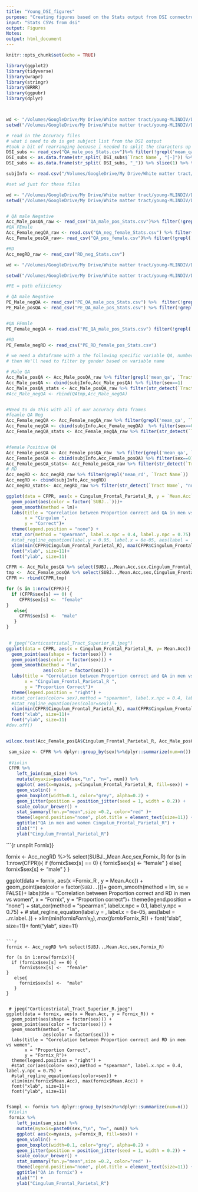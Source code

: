 ```yaml
---
title: "Young_DSI_figures"
purpose: "Creating figures based on the Stats output from DSI connectronomy analysis "   
input: "Stats CSVs from dsi"           
output: Figures                     
Notes:  
output: html_document
---
```


```r
knitr::opts_chunk$set(echo = TRUE)

library(ggplot2)
library(tidyverse)
library(wrapr)
library(stringr)
library(BRRR)
library(ggpubr)
library(dplyr)




```


```r
wd <- "/Volumes/GoogleDrive/My Drive/White matter tract/young-MLINDIV/DSI"
setwd("/Volumes/GoogleDrive/My Drive/White matter tract/young-MLINDIV/DSI")

# read in the Accuracy files 
# what i need to do is get subject list from the DSI output 
#took a bit of rearranging becuase i needed to split the characters up
DSI_subs <- read_csv("QA_male_pos_Stats.csv")%>% filter(!grepl('mean_qa_post_norm', `Tract Name`)) %>%  filter(grepl('mean_qa', `Tract Name`)) %>% select(`Tract Name`) 
DSI_subs <- as.data.frame(str_split( DSI_subs$`Tract Name`, "[-]")) %>% slice(2) %>% t() 
DSI_subs <- as.data.frame(str_split( DSI_subs, "_")) %>% slice(1) %>% t() %>% `colnames<-`(c("SubId")) %>% as.data.frame()

subjInfo <- read.csv("/Volumes/GoogleDrive/My Drive/White matter tract/young-MLINDIV/participantinfo_young.csv") 

```



```r
#set wd just for these files 

wd <- "/Volumes/GoogleDrive/My Drive/White matter tract/young-MLINDIV/DSI"
setwd("/Volumes/GoogleDrive/My Drive/White matter tract/young-MLINDIV/DSI")


# QA male Negative
Acc_Male_posQA_raw <- read_csv("QA_male_pos_Stats.csv")%>% filter(!grepl('mean_qa', `Tract Name`))
#QA FEmale
Acc_Female_negQA_raw <- read.csv("QA_neg_female_Stats.csv") %>% filter(!grepl('mean_qa_post_norm', `Tract.Name`))
Acc_Female_posQA_raw<- read_csv("QA_pos_female.csv")%>% filter(!grepl('mean_qa_post_norm', `Tract Name`))

#RD 
Acc_negRD_raw <- read_csv("RD_neg_Stats.csv") 

```


```r

wd <- "/Volumes/GoogleDrive/My Drive/White matter tract/young-MLINDIV/DSI"

setwd("/Volumes/GoogleDrive/My Drive/White matter tract/young-MLINDIV/DSI")

#PE = path efiiciency

# QA male Negative
PE_Male_negQA <- read_csv("PE_QA_male_pos_Stats.csv") %>%  filter(!grepl('mean_qa_post_norm', `Tract Name`))
PE_Male_posQA <- read_csv("PE_QA_male_pos_Stats.csv") %>% filter(!grepl('mean_qa_post_norm', `Tract Name`))


#QA FEmale
PE_Female_negQA <- read.csv("PE_QA_male_pos_Stats.csv") filter(!grepl('mean_qa_post_norm', `Tract Name`))

#RD 
PE_Female_negRD <- read_csv("PE_RD_female_pos_Stats.csv")


```


```r
# we need a dataframe with a the following specific variable QA, number of tracts, mean length, diameter. and then we need to combine the subjinfo with the DSI output 
# then We'll need to filter by gender based on variable name 

# Male QA 
Acc_Male_posQA <- Acc_Male_posQA_raw %>% filter(grepl('mean_qa', `Tract Name`)) 
Acc_Male_posQA <- cbind(subjInfo,Acc_Male_posQA) %>% filter(sex==1)
Acc_Male_posQA_stats <- Acc_Male_posQA_raw %>% filter(str_detect(`Tract Name`, "number of tracts|mean length|diameter"))
#Acc_Male_negQA <- rbind(QAtmp,Acc_Male_negQA)


#Need to do this with all of our accuracy data frames 
#feamle QA Neg
Acc_Female_negQA <- Acc_Female_negQA_raw %>% filter(grepl('mean_qa', `Tract.Name`)) 
Acc_Female_negQA <- cbind(subjInfo,Acc_Female_negQA)  %>% filter(sex==0)
Acc_Female_negQA_stats <- Acc_Female_negQA_raw %>% filter(str_detect(`Tract.Name`, "number of tracts|mean length|diameter"))


#female Positive QA
Acc_Female_posQA <- Acc_Female_posQA_raw  %>% filter(grepl('mean_qa', `Tract Name`))
Acc_Female_posQA <- cbind(subjInfo,Acc_Female_posQA) %>% filter(sex==0)
Acc_Female_posQA_stats<- Acc_Female_posQA_raw %>% filter(str_detect(`Tract Name`, "number of tracts|mean length|diameter"))
# RD
Acc_negRD <- Acc_negRD_raw %>% filter(grepl('mean_rd', `Tract Name`))
Acc_negRD <- cbind(subjInfo,Acc_negRD)
Acc_negRD_stats<- Acc_negRD_raw %>% filter(str_detect(`Tract Name`, "number of tracts|mean length|diameter"))


```

```r
ggplot(data = CFPR, aes(x = Cingulum_Frontal_Parietal_R, y = `Mean.Acc`)) +
  geom_point(aes(color = factor(`SUBJ..`)))+
  geom_smooth(method = lm)+
  labs(title = "Correlation between Proportion correct and QA in men vs women",
       x = "Cingulum ",
       y = "Correct")+
  theme(legend.position = "none") +
  stat_cor(method = "spearman", label.x.npc = 0.4, label.y.npc = 0.75) +
  #stat_regline_equation(label.y = 0.95, label.x = 6e-05, aes(label = ..rr.label..)) +
  xlim(min(CFPR$Cingulum_Frontal_Parietal_R), max(CFPR$Cingulum_Frontal_Parietal_R)) +
  font("xlab", size=11)+
  font("ylab", size=11)
```

```r
CFPR <- Acc_Male_posQA %>% select(SUBJ..,Mean.Acc,sex,Cingulum_Frontal_Parietal_R)
tmp <-  Acc_Female_posQA %>% select(SUBJ..,Mean.Acc,sex,Cingulum_Frontal_Parietal_R)
CFPR <- rbind(CFPR,tmp)

for (s in 1:nrow(CFPR)){
  if (CFPR$sex[s] == 0) {
     CFPR$sex[s] <-  "female"
}
   else{
     CFPR$sex[s] <-  "male"
   }
}

  
 # jpeg("Corticostriatal_Tract_Superior_R.jpeg")
ggplot(data = CFPR, aes(x = Cingulum_Frontal_Parietal_R, y= Mean.Acc)) +
  geom_point(aes(shape = factor(sex))) +
  geom_point(aes(color = factor(sex))) +
  geom_smooth(method = "lm", 
              aes(color = factor(sex))) +
  labs(title = "Correlation between Proportion correct and QA in men vs women",
       x = "Cingulum_Frontal_Parietal_R ",
       y = "Proportion Correct")+
  theme(legend.position = "right") +
  #stat_cor(aes(color= sex),method = "spearman", label.x.npc = 0.4, label.y.npc = 0.75) +
  #stat_regline_equation(aes(color=sex)) +
  xlim(min(CFPR$Cingulum_Frontal_Parietal_R), max(CFPR$Cingulum_Frontal_Parietal_R)) +
  font("xlab", size=11)+
  font("ylab", size=11)
#dev.off()


wilcox.test(Acc_Female_posQA$Cingulum_Frontal_Parietal_R, Acc_Male_posQA$Cingulum_Frontal_Parietal_R)

```

```r

 sam_size <- CFPR %>% dplyr::group_by(sex)%>%dplyr::summarize(num=n())
 
 #Violin
 CFPR %>%
    left_join(sam_size) %>%
    mutate(myaxis=paste0(sex,"\n", "n=", num)) %>%
    ggplot( aes(x=myaxis, y=Cingulum_Frontal_Parietal_R, fill=sex)) +
    geom_violin() +
    geom_boxplot(width=0.1, color="grey", alpha=0.2) +
    geom_jitter(position = position_jitter(seed = 1, width = 0.2)) +
    scale_colour_brewer() +
    stat_summary(fun.y="mean",size =0.2, color="red" )+
    theme(legend.position="none", plot.title = element_text(size=11)) +
    ggtitle("QA in men and women Cingulum_Frontal_Parietal_R") +
    xlab("") +
    ylab("Cingulum_Frontal_Parietal_R")
```

```{r  unsplit Fornix}}

fornix <- Acc_negRD %>% select(SUBJ..,Mean.Acc,sex,Fornix_R)
for (s in 1:nrow(CFPR)){
  if (fornix$sex[s] == 0) {
     fornix$sex[s] <-  "female"
}
   else{
     fornix$sex[s] <-  "male"
   }
}

ggplot(data = fornix, aes(x =Fornix_R , y = Mean.Acc)) +
  geom_point(aes(color = factor(`SUBJ..`)))+
  geom_smooth(method = lm, se = FALSE)+
  labs(title = "Correlation between Proportion correct and RD in men vs women",
       x = "Fornix ",
       y = "Proportion correct")+
  theme(legend.position = "none") +
  stat_cor(method = "spearman", label.x.npc = 0.1, label.y.npc = 0.75) +
 # stat_regline_equation(label.y = , label.x = 6e-05, aes(label = ..rr.label..)) +
  xlim(min(fornix$Fornix_R), max(fornix$Fornix_R)) +
  font("xlab", size=11)+
  font("ylab", size=11)

```

```r

fornix <- Acc_negRD %>% select(SUBJ..,Mean.Acc,sex,Fornix_R)

for (s in 1:nrow(fornix)){
  if (fornix$sex[s] == 0) {
     fornix$sex[s] <-  "female"
}
   else{
     fornix$sex[s] <-  "male"
   }
}

  
 # jpeg("Corticostriatal_Tract_Superior_R.jpeg")
ggplot(data = fornix, aes(x = Mean.Acc, y = Fornix_R)) +
  geom_point(aes(shape = factor(sex))) +
  geom_point(aes(color = factor(sex))) +
  geom_smooth(method = "lm", 
              aes(color = factor(sex))) +
  labs(title = "Correlation between Proportion correct and RD in men vs women",
       x = "Proportion Correct",
       y = "Fornix_R")+
  theme(legend.position = "right") +
  #stat_cor(aes(color= sex),method = "spearman", label.x.npc = 0.4, label.y.npc = 0.75) +
  #stat_regline_equation(aes(color=sex)) +
  xlim(min(fornix$Mean.Acc), max(fornix$Mean.Acc)) +
  font("xlab", size=11)+
  font("ylab", size=11)


```

```r

fsampl <- fornix %>% dplyr::group_by(sex)%>%dplyr::summarize(num=n())
 #Violin
 fornix %>%
    left_join(sam_size) %>%
    mutate(myaxis=paste0(sex,"\n", "n=", num)) %>%
    ggplot( aes(x=myaxis, y=Fornix_R, fill=sex)) +
    geom_violin() +
    geom_boxplot(width=0.1, color="grey", alpha=0.2) +
    geom_jitter(position = position_jitter(seed = 1, width = 0.2)) +
    scale_colour_brewer() +
    stat_summary(fun.y="mean",size =0.2, color="red" )+
    theme(legend.position="none", plot.title = element_text(size=11)) +
    ggtitle("QA in fornix") +
    xlab("") +
    ylab("Cingulum_Frontal_Parietal_R")

```


